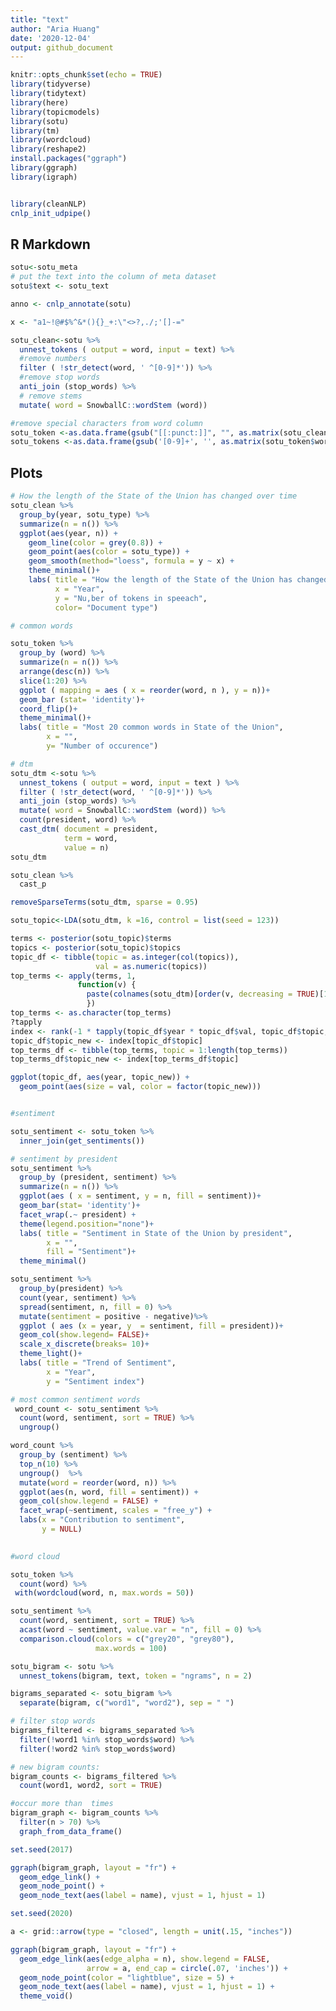 ```yaml
---
title: "text"
author: "Aria Huang"
date: '2020-12-04'
output: github_document
---
```


```r
knitr::opts_chunk$set(echo = TRUE)
library(tidyverse)
library(tidytext)
library(here)
library(topicmodels)
library(sotu)
library(tm)
library(wordcloud)
library(reshape2)
install.packages("ggraph")
library(ggraph)
library(igraph)


library(cleanNLP)
cnlp_init_udpipe()
```

## R Markdown

```r
sotu<-sotu_meta
# put the text into the column of meta dataset
sotu$text <- sotu_text

anno <- cnlp_annotate(sotu)
```

```r
x <- "a1~!@#$%^&*(){}_+:\"<>?,./;'[]-=" 

sotu_clean<-sotu %>%
  unnest_tokens ( output = word, input = text) %>%
  #remove numbers
  filter ( !str_detect(word, ' ^[0-9]*')) %>%
  #remove stop words
  anti_join (stop_words) %>%
  # remove stems
  mutate( word = SnowballC::wordStem (word))

#remove special characters from word column
sotu_token <-as.data.frame(gsub("[[:punct:]]", "", as.matrix(sotu_clean))) 
sotu_tokens <-as.data.frame(gsub('[0-9]+', '', as.matrix(sotu_token$word))) 


```

## Plots
```r
# How the length of the State of the Union has changed over time
sotu_clean %>%
  group_by(year, sotu_type) %>%
  summarize(n = n()) %>%
  ggplot(aes(year, n)) +
    geom_line(color = grey(0.8)) +
    geom_point(aes(color = sotu_type)) +
    geom_smooth(method="loess", formula = y ~ x) +
    theme_minimal()+
    labs( title = "How the length of the State of the Union has changed over time",
          x = "Year",
          y = "Nu,ber of tokens in speeach",
          color= "Document type")

```
```r
# common words

sotu_token %>%
  group_by (word) %>%
  summarize(n = n()) %>%
  arrange(desc(n)) %>%
  slice(1:20) %>%
  ggplot ( mapping = aes ( x = reorder(word, n ), y = n))+
  geom_bar (stat= 'identity')+
  coord_flip()+
  theme_minimal()+
  labs( title = "Most 20 common words in State of the Union",
        x = "",
        y= "Number of occurence")


```


```r
# dtm
sotu_dtm <-sotu %>%
  unnest_tokens ( output = word, input = text ) %>%
  filter ( !str_detect(word, ' ^[0-9]*')) %>%
  anti_join (stop_words) %>%
  mutate( word = SnowballC::wordStem (word)) %>%
  count(president, word) %>%
  cast_dtm( document = president,
            term = word,
            value = n)
sotu_dtm 

sotu_clean %>%
  cast_p

removeSparseTerms(sotu_dtm, sparse = 0.95)
```

```r
sotu_topic<-LDA(sotu_dtm, k =16, control = list(seed = 123))

terms <- posterior(sotu_topic)$terms
topics <- posterior(sotu_topic)$topics
topic_df <- tibble(topic = as.integer(col(topics)),
                   val = as.numeric(topics))
top_terms <- apply(terms, 1,
               function(v) {
                 paste(colnames(sotu_dtm)[order(v, decreasing = TRUE)[1:5]], collapse = ", ")
                 })
top_terms <- as.character(top_terms)
?tapply
index <- rank(-1 * tapply(topic_df$year * topic_df$val, topic_df$topic, which.max))
topic_df$topic_new <- index[topic_df$topic]
top_terms_df <- tibble(top_terms, topic = 1:length(top_terms))
top_terms_df$topic_new <- index[top_terms_df$topic]

ggplot(topic_df, aes(year, topic_new)) +
  geom_point(aes(size = val, color = factor(topic_new)))



```
```r
#sentiment

sotu_sentiment <- sotu_token %>%
  inner_join(get_sentiments())
```

```r
# sentiment by president
sotu_sentiment %>%
  group_by (president, sentiment) %>%
  summarize(n = n()) %>%
  ggplot(aes ( x = sentiment, y = n, fill = sentiment))+
  geom_bar(stat= 'identity')+
  facet_wrap(.~ president) +
  theme(legend.position="none")+
  labs( title = "Sentiment in State of the Union by president",
        x = "",
        fill = "Sentiment")+
  theme_minimal()
```
```r
sotu_sentiment %>%
  group_by(president) %>%
  count(year, sentiment) %>%
  spread(sentiment, n, fill = 0) %>%
  mutate(sentiment = positive - negative)%>%
  ggplot ( aes (x = year, y  = sentiment, fill = president))+
  geom_col(show.legend= FALSE)+
  scale_x_discrete(breaks= 10)+
  theme_light()+
  labs( title = "Trend of Sentiment",
        x = "Year",
        y = "Sentiment index")
```
```r
# most common sentiment words
 word_count <- sotu_sentiment %>%
  count(word, sentiment, sort = TRUE) %>%
  ungroup()

word_count %>%
  group_by (sentiment) %>%
  top_n(10) %>%
  ungroup()  %>%
  mutate(word = reorder(word, n)) %>%
  ggplot(aes(n, word, fill = sentiment)) +
  geom_col(show.legend = FALSE) +
  facet_wrap(~sentiment, scales = "free_y") +
  labs(x = "Contribution to sentiment",
       y = NULL)
 

```
```r
#word cloud

sotu_token %>%
  count(word) %>%
 with(wordcloud(word, n, max.words = 50))


```
```r
sotu_sentiment %>%
  count(word, sentiment, sort = TRUE) %>%
  acast(word ~ sentiment, value.var = "n", fill = 0) %>%
  comparison.cloud(colors = c("grey20", "grey80"),
                   max.words = 100)
```

```r

sotu_bigram <- sotu %>%
  unnest_tokens(bigram, text, token = "ngrams", n = 2)

bigrams_separated <- sotu_bigram %>%
  separate(bigram, c("word1", "word2"), sep = " ")

# filter stop words
bigrams_filtered <- bigrams_separated %>%
  filter(!word1 %in% stop_words$word) %>%
  filter(!word2 %in% stop_words$word)

# new bigram counts:
bigram_counts <- bigrams_filtered %>% 
  count(word1, word2, sort = TRUE)

#occur more than  times
bigram_graph <- bigram_counts %>%
  filter(n > 70) %>%
  graph_from_data_frame()

set.seed(2017)

ggraph(bigram_graph, layout = "fr") +
  geom_edge_link() +
  geom_node_point() +
  geom_node_text(aes(label = name), vjust = 1, hjust = 1)

```

```r
set.seed(2020)

a <- grid::arrow(type = "closed", length = unit(.15, "inches"))

ggraph(bigram_graph, layout = "fr") +
  geom_edge_link(aes(edge_alpha = n), show.legend = FALSE,
                 arrow = a, end_cap = circle(.07, 'inches')) +
  geom_node_point(color = "lightblue", size = 5) +
  geom_node_text(aes(label = name), vjust = 1, hjust = 1) +
  theme_void()
```